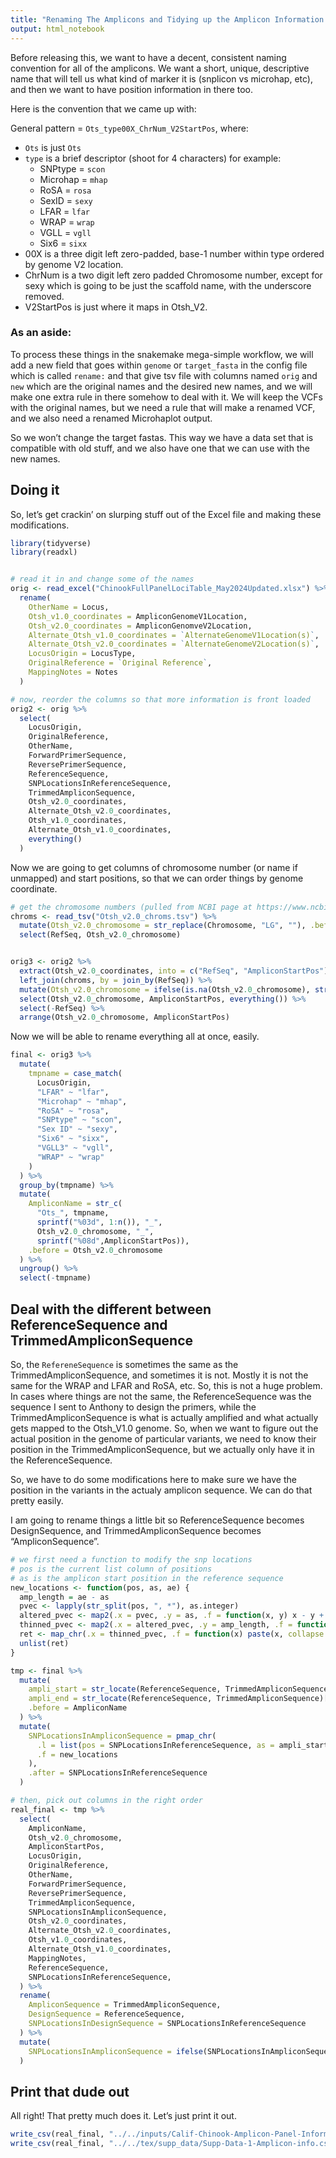 ```yaml
---
title: "Renaming The Amplicons and Tidying up the Amplicon Information Table"
output: html_notebook
---
```



Before releasing this, we want to have a decent, consistent naming convention for
all of the amplicons.  We want a short, unique, descriptive name that will tell us
what kind of marker it is (snplicon vs microhap, etc), and then we want to have
position information in there too.  

Here is the convention that we came up with:

General pattern = `Ots_type00X_ChrNum_V2StartPos`, where:

- `Ots` is just `Ots`
- `type` is a brief descriptor (shoot for 4 characters) for example:
    + SNPtype = `scon`
    + Microhap = `mhap`
    + RoSA = `rosa`
    + SexID = `sexy`
    + LFAR = `lfar`
    + WRAP = `wrap`
    + VGLL = `vgll`
    + Six6 = `sixx`
- 00X is a three digit left zero-padded, base-1 number within type ordered by genome V2 location.
- ChrNum is a two digit left zero padded Chromosome number, except for sexy which is
  going to be just the scaffold name, with the underscore removed.
- V2StartPos is just where it maps in Otsh_V2.

### As an aside: 

To process these things in the snakemake mega-simple workflow, we will add a new
field that goes within `genome` or `target_fasta` in the config file which is called
`rename:` and that give tsv file with columns named `orig` and `new` which are the
original names and the desired new names, and we will make one extra rule in there
somehow to deal with it.  We will keep the VCFs with the original names, but we need
a rule that will make a renamed VCF, and we also need a renamed Microhaplot output.

So we won't change the target fastas.  This way we have a data set that is compatible
with old stuff, and we also have one that we can use with the new names.


## Doing it

So, let's get crackin' on slurping stuff out of the Excel file and making these modifications.

```r
library(tidyverse)
library(readxl)


# read it in and change some of the names
orig <- read_excel("ChinookFullPanelLociTable_May2024Updated.xlsx") %>%
  rename(
    OtherName = Locus,
    Otsh_v1.0_coordinates = AmpliconGenomeV1Location,
    Otsh_v2.0_coordinates = AmpliconGenomveV2Location,
    Alternate_Otsh_v1.0_coordinates = `AlternateGenomeV1Location(s)`,
    Alternate_Otsh_v2.0_coordinates = `AlternateGenomeV2Location(s)`,
    LocusOrigin = LocusType,
    OriginalReference = `Original Reference`,
    MappingNotes = Notes
  )

# now, reorder the columns so that more information is front loaded
orig2 <- orig %>%
  select(
    LocusOrigin,
    OriginalReference,
    OtherName,
    ForwardPrimerSequence,
    ReversePrimerSequence,
    ReferenceSequence,
    SNPLocationsInReferenceSequence,
    TrimmedAmpliconSequence,
    Otsh_v2.0_coordinates,
    Alternate_Otsh_v2.0_coordinates,
    Otsh_v1.0_coordinates,
    Alternate_Otsh_v1.0_coordinates,
    everything()
  )
```


Now we are going to get columns of chromosome number (or name if unmapped) and
start positions, so that we can order things by genome coordinate.  

```r
# get the chromosome numbers (pulled from NCBI page at https://www.ncbi.nlm.nih.gov/datasets/genome/GCF_018296145.1/)
chroms <- read_tsv("Otsh_v2.0_chroms.tsv") %>%
  mutate(Otsh_v2.0_chromosome = str_replace(Chromosome, "LG", ""), .before = Chromosome) %>%
  select(RefSeq, Otsh_v2.0_chromosome)


orig3 <- orig2 %>%
  extract(Otsh_v2.0_coordinates, into = c("RefSeq", "AmpliconStartPos"), regex = "^(.*):([0-9]+)-[0-9]+$", remove = FALSE, convert = TRUE) %>%
  left_join(chroms, by = join_by(RefSeq)) %>%
  mutate(Otsh_v2.0_chromosome = ifelse(is.na(Otsh_v2.0_chromosome), str_replace(RefSeq, "_", ""), Otsh_v2.0_chromosome)) %>%
  select(Otsh_v2.0_chromosome, AmpliconStartPos, everything()) %>%
  select(-RefSeq) %>%
  arrange(Otsh_v2.0_chromosome, AmpliconStartPos)

```


Now we
will be able to rename everything all at once, easily.

```r
final <- orig3 %>%
  mutate(
    tmpname = case_match(
      LocusOrigin,
      "LFAR" ~ "lfar",
      "Microhap" ~ "mhap",
      "RoSA" ~ "rosa",
      "SNPtype" ~ "scon",
      "Sex ID" ~ "sexy",
      "Six6" ~ "sixx",
      "VGLL3" ~ "vgll",
      "WRAP" ~ "wrap"
    )
  ) %>% 
  group_by(tmpname) %>%
  mutate(
    AmpliconName = str_c(
      "Ots_", tmpname,
      sprintf("%03d", 1:n()), "_", 
      Otsh_v2.0_chromosome, "_", 
      sprintf("%08d",AmpliconStartPos)),
    .before = Otsh_v2.0_chromosome
  ) %>%
  ungroup() %>%
  select(-tmpname)
```

## Deal with the different between ReferenceSequence and TrimmedAmpliconSequence

So, the `RefereneSequence` is sometimes the same as the TrimmedAmpliconSequence, and
sometimes it is not. Mostly it is not the same for the WRAP and LFAR and RoSA, etc.
So, this is not a huge problem.  In cases where things are not the same, the ReferenceSequence
was the sequence I sent to Anthony to design the primers, while the TrimmedAmpliconSequence
is what is actually amplified and what actually gets mapped to the Otsh_V1.0 genome.
So, when we want to figure out the actual position in the genome of particular variants,
we need to know their position in the TrimmedAmpliconSequence, but we actually
only have it in the ReferenceSequence.

So, we have to do some modifications here to make sure we have the position
in the variants in the actualy amplicon sequence.  We can do that pretty
easily.

I am going to rename things a little bit so ReferenceSequence becomes DesignSequence, and
TrimmedAmpliconSequence becomes "AmpliconSequence".

```r
# we first need a function to modify the snp locations
# pos is the current list column of positions
# as is the amplicon start position in the reference sequence
new_locations <- function(pos, as, ae) {
  amp_length = ae - as
  pvec <- lapply(str_split(pos, ", *"), as.integer)
  altered_pvec <- map2(.x = pvec, .y = as, .f = function(x, y) x - y + 1)
  thinned_pvec <- map2(.x = altered_pvec, .y = amp_length, .f = function(x, y) x[x > 0 & x <= y])
  ret <- map_chr(.x = thinned_pvec, .f = function(x) paste(x, collapse = ", "))
  unlist(ret)
}

tmp <- final %>%
  mutate(
    ampli_start = str_locate(ReferenceSequence, TrimmedAmpliconSequence)[,1],
    ampli_end = str_locate(ReferenceSequence, TrimmedAmpliconSequence)[,2],
    .before = AmpliconName
  ) %>%
  mutate(
    SNPLocationsInAmpliconSequence = pmap_chr(
      .l = list(pos = SNPLocationsInReferenceSequence, as = ampli_start, ae = ampli_end),
      .f = new_locations
    ),
    .after = SNPLocationsInReferenceSequence
  )

# then, pick out columns in the right order
real_final <- tmp %>% 
  select(
    AmpliconName, 
    Otsh_v2.0_chromosome, 
    AmpliconStartPos, 
    LocusOrigin, 
    OriginalReference, 
    OtherName, 
    ForwardPrimerSequence, 
    ReversePrimerSequence, 
    TrimmedAmpliconSequence,
    SNPLocationsInAmpliconSequence, 
    Otsh_v2.0_coordinates, 
    Alternate_Otsh_v2.0_coordinates, 
    Otsh_v1.0_coordinates, 
    Alternate_Otsh_v1.0_coordinates, 
    MappingNotes,
    ReferenceSequence, 
    SNPLocationsInReferenceSequence, 
  ) %>%
  rename(
    AmpliconSequence = TrimmedAmpliconSequence,
    DesignSequence = ReferenceSequence,
    SNPLocationsInDesignSequence = SNPLocationsInReferenceSequence
  ) %>%
  mutate(
    SNPLocationsInAmpliconSequence = ifelse(SNPLocationsInAmpliconSequence == "NA", NA, SNPLocationsInAmpliconSequence)
  )
```

## Print that dude out

All right!  That pretty much does it.  Let's just print it out.

```r
write_csv(real_final, "../../inputs/Calif-Chinook-Amplicon-Panel-Information.csv", na = "")
write_csv(real_final, "../../tex/supp_data/Supp-Data-1-Amplicon-info.csv", na = "")
```

